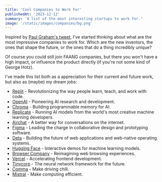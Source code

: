 ```yaml
---
title: 'Cool Companies to Work For'
publishedAt: '2023-12-12'
summary: 'A list of the most interesting startups to work for.'
image: '/static/images/companies/bg.png'
---
```


Inspired by [Paul Graham's tweet](https://twitter.com/paulg/status/1705152352288669779), I've started thinking about what are the most impressive companies to work for. Which are the new inventors, the ones that shape the future, or the ones that do a thing incredibly unique?

Of course you could still join FAANG companies, but there you won't have a high impact, or influence the product directly (if you're not some kind of George Hotz). 

I've made this list both as a appreciation for their current and future work, but also as (maybe) my dream jobs:

- [Replit](https://replit.com) - Revolutionizing the way people learn, teach, and work with code.
- [OpenAI](https://openai.com) - Pioneering AI research and development.
- [Chroma](https://www.trychroma.com/) - Building programmable memory for AI.
- [Replicate](https://replicate.com) - Running AI models from the world's most creative machine learning developers.
- [Airchat](https://www.getairchat.com/) - A better way for conversations on the internet.
- [Figma](https://figma.com) - Leading the charge in collaborative design and prototyping software.
- [Deta](https://deta.space) - Building the future of web applications and web-native operating systems.
- [Hugging Face](https://huggingface.co) - Interactive demos for machine learning models.
- [Browser Company](https://arc.net/) - Reimagining web browsing experiences.
- [Vercel](https://vercel.com) - Accelerating frontend development.
- [Tinycorp](https://tinygrad.org/) - The neural network framework for the future.
- [Comma](https://comma.ai) - Make driving chill.
- [Mistral](https://mistral.ai/) - Make computing efficient.
